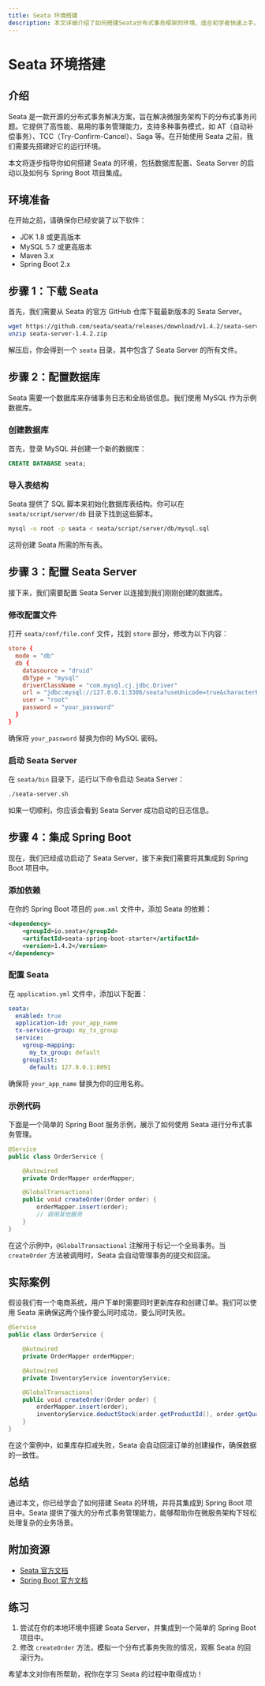 ```yaml
---
title: Seata 环境搭建
description: 本文详细介绍了如何搭建Seata分布式事务框架的环境，适合初学者快速上手。
---
```


# Seata 环境搭建

## 介绍

Seata 是一款开源的分布式事务解决方案，旨在解决微服务架构下的分布式事务问题。它提供了高性能、易用的事务管理能力，支持多种事务模式，如 AT（自动补偿事务）、TCC（Try-Confirm-Cancel）、Saga 等。在开始使用 Seata 之前，我们需要先搭建好它的运行环境。

本文将逐步指导你如何搭建 Seata 的环境，包括数据库配置、Seata Server 的启动以及如何与 Spring Boot 项目集成。

## 环境准备

在开始之前，请确保你已经安装了以下软件：

- JDK 1.8 或更高版本
- MySQL 5.7 或更高版本
- Maven 3.x
- Spring Boot 2.x

## 步骤 1：下载 Seata

首先，我们需要从 Seata 的官方 GitHub 仓库下载最新版本的 Seata Server。

```bash
wget https://github.com/seata/seata/releases/download/v1.4.2/seata-server-1.4.2.zip
unzip seata-server-1.4.2.zip
```

解压后，你会得到一个 `seata` 目录，其中包含了 Seata Server 的所有文件。

## 步骤 2：配置数据库

Seata 需要一个数据库来存储事务日志和全局锁信息。我们使用 MySQL 作为示例数据库。

### 创建数据库

首先，登录 MySQL 并创建一个新的数据库：

```sql
CREATE DATABASE seata;
```

### 导入表结构

Seata 提供了 SQL 脚本来初始化数据库表结构。你可以在 `seata/script/server/db` 目录下找到这些脚本。

```bash
mysql -u root -p seata < seata/script/server/db/mysql.sql
```

这将创建 Seata 所需的所有表。

## 步骤 3：配置 Seata Server

接下来，我们需要配置 Seata Server 以连接到我们刚刚创建的数据库。

### 修改配置文件

打开 `seata/conf/file.conf` 文件，找到 `store` 部分，修改为以下内容：

```conf
store {
  mode = "db"
  db {
    datasource = "druid"
    dbType = "mysql"
    driverClassName = "com.mysql.cj.jdbc.Driver"
    url = "jdbc:mysql://127.0.0.1:3306/seata?useUnicode=true&characterEncoding=utf8&serverTimezone=UTC"
    user = "root"
    password = "your_password"
  }
}
```

确保将 `your_password` 替换为你的 MySQL 密码。

### 启动 Seata Server

在 `seata/bin` 目录下，运行以下命令启动 Seata Server：

```bash
./seata-server.sh
```

如果一切顺利，你应该会看到 Seata Server 成功启动的日志信息。

## 步骤 4：集成 Spring Boot

现在，我们已经成功启动了 Seata Server，接下来我们需要将其集成到 Spring Boot 项目中。

### 添加依赖

在你的 Spring Boot 项目的 `pom.xml` 文件中，添加 Seata 的依赖：

```xml
<dependency>
    <groupId>io.seata</groupId>
    <artifactId>seata-spring-boot-starter</artifactId>
    <version>1.4.2</version>
</dependency>
```

### 配置 Seata

在 `application.yml` 文件中，添加以下配置：

```yaml
seata:
  enabled: true
  application-id: your_app_name
  tx-service-group: my_tx_group
  service:
    vgroup-mapping:
      my_tx_group: default
    grouplist:
      default: 127.0.0.1:8091
```

确保将 `your_app_name` 替换为你的应用名称。

### 示例代码

下面是一个简单的 Spring Boot 服务示例，展示了如何使用 Seata 进行分布式事务管理。

```java
@Service
public class OrderService {

    @Autowired
    private OrderMapper orderMapper;

    @GlobalTransactional
    public void createOrder(Order order) {
        orderMapper.insert(order);
        // 调用其他服务
    }
}
```

在这个示例中，`@GlobalTransactional` 注解用于标记一个全局事务。当 `createOrder` 方法被调用时，Seata 会自动管理事务的提交和回滚。

## 实际案例

假设我们有一个电商系统，用户下单时需要同时更新库存和创建订单。我们可以使用 Seata 来确保这两个操作要么同时成功，要么同时失败。

```java
@Service
public class OrderService {

    @Autowired
    private OrderMapper orderMapper;

    @Autowired
    private InventoryService inventoryService;

    @GlobalTransactional
    public void createOrder(Order order) {
        orderMapper.insert(order);
        inventoryService.deductStock(order.getProductId(), order.getQuantity());
    }
}
```

在这个案例中，如果库存扣减失败，Seata 会自动回滚订单的创建操作，确保数据的一致性。

## 总结

通过本文，你已经学会了如何搭建 Seata 的环境，并将其集成到 Spring Boot 项目中。Seata 提供了强大的分布式事务管理能力，能够帮助你在微服务架构下轻松处理复杂的业务场景。

## 附加资源

- [Seata 官方文档](https://seata.io/zh-cn/docs/overview/what-is-seata.html)
- [Spring Boot 官方文档](https://spring.io/projects/spring-boot)

## 练习

1. 尝试在你的本地环境中搭建 Seata Server，并集成到一个简单的 Spring Boot 项目中。
2. 修改 `createOrder` 方法，模拟一个分布式事务失败的情况，观察 Seata 的回滚行为。

希望本文对你有所帮助，祝你在学习 Seata 的过程中取得成功！